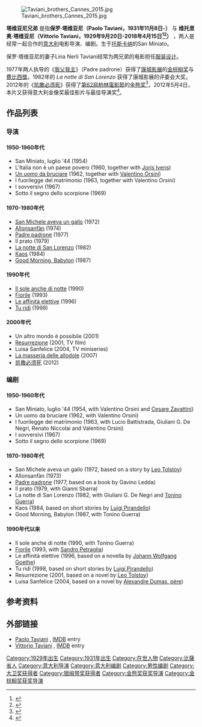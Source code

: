 [[File:Taviani_brothers_Cannes_2015.jpg|thumb]]

{{infobox actor
|type=导演
|name=维托里奥·塔维亚尼
|birth_date={{birth date|1929|9|20}}
|death_date={{death date and age|2018|4|15|1929|9|20}}
|spouse=Francesca Taviani
|cannesfilmawards='''[[金棕榈奖|金棕榈奖]]'''<br>1977年 《[[我父我主|我父我主]]》
|awards = '''[[柏林影展|柏林影展]][[金熊獎|金熊獎]]'''<br>2012年 《[[凯撒必须死|凯撒必须死]]》
}}
{{infobox actor
|type=导演
|name=保罗·塔维亚尼
|birth_date={{birth date and age|1931|11|8}}
|cannesfilmawards='''[[金棕榈奖|金棕榈奖]]'''<br>1977年 《[[我父我主|我父我主]]》
|awards = '''[[柏林影展|柏林影展]][[金熊獎|金熊獎]]'''<br>2012年 《[[凯撒必须死|凯撒必须死]]》
}}
'''塔维亚尼兄弟''' 是指'''保罗·塔维亚尼（Paolo Taviani，1931年11月8日-）''' 与 ''' 维托里奥·塔维亚尼（Vittorio Taviani，1929年9月20日-2018年4月15日<ref>{{cite news |url=https://www.bbc.com/news/entertainment-arts-43775741 |title=Italian film-maker Vittorio Taviani dies |publisher=BBC News Online |date=2018-04-16 |accessdate=2019-02-24 |archive-date=2020-11-09 |archive-url=https://web.archive.org/web/20201109040506/https://www.bbc.com/news/entertainment-arts-43775741 |dead-url=no }}</ref><ref>{{cite news |author=[[Associated_Press|The Associated Press]] |url=https://www.nytimes.com/aponline/2018/04/15/world/europe/ap-eu-italy-obit-taviani.html |title=Vittorio Taviani, of Italian Brother Directing Team, Dies |newspaper=[[The_New_York_Times|The New York Times]] |date=2018-04-15 |accessdate=2019-02-24 |archive-date=2018-04-16 |archive-url=https://web.archive.org/web/20180416203538/https://www.nytimes.com/aponline/2018/04/15/world/europe/ap-eu-italy-obit-taviani.html |dead-url=no }}</ref>）''' ，两人是经常一起合作的[[意大利|意大利]]电影导演、编剧。生于[[托斯卡纳|托斯卡纳]]的San Miniato。

保罗·塔维亚尼的妻子Lina Nerli Taviani经常为两兄弟的电影担任[[服装设计|服装设计]]。

1977年两人执导的《[[我父我主|我父我主]]》（Padre padrone）获得了[[康城影展|康城影展]]的[[金棕榈奖|金棕榈奖]]与[[費比西獎|費比西獎]]。1982年的 ''La notte di San Lorenzo'' 获得了康城影展的评委会大奖。2012年的《[[凯撒必须死|凯撒必须死]]》获得了[[第62屆柏林電影節|第62屆柏林電影節]]的[[金熊奖|金熊奖]]<ref>{{cite web |url=http://ent.sina.com.cn/m/2012-02-19/03013558544.shtml |language= |title=《凯撒必须死》获柏林电影节最佳影片金熊奖 |publisher=新浪 |date=2012年2月19日 |accessdate= |archive-date=2012-06-07 |archive-url=https://web.archive.org/web/20120607182207/http://ent.sina.com.cn/m/2012-02-19/03013558544.shtml |dead-url=no }}</ref>，2012年5月4日，本片又获得意大利金像奖最佳影片与最佳导演奖<ref>{{cite web |url=http://www.s1979.com/yule/yingshi/201205/0734633807.shtml |language= |title=赵涛《我是丽》封后 荣获意大利金像奖 |publisher=中国时刻网 |date=2012-05-07 |accessdate= |deadurl=yes |archiveurl=https://web.archive.org/web/20140407071038/http://www.s1979.com/yule/yingshi/201205/0734633807.shtml |archivedate=2014-04-07 }}</ref>。

== 作品列表 ==
===导演===
====1950-1960年代====
*San Miniato, luglio '44 (1954)
*L'Italia non è un paese povero (1960, together with [[Joris_Ivens|Joris Ivens]])
*[[Un_uomo_da_bruciare|Un uomo da bruciare]] (1962, together with [[Valentino_Orsini|Valentino Orsini]])
*I fuorilegge del matrimonio (1963, together with Valentino Orsini)
*I sovversivi (1967)
*Sotto il segno dello scorpione (1969)

====1970-1980年代====
*[[San_Michele_aveva_un_gallo|San Michele aveva un gallo]] (1972)
*[[Allonsanfàn|Allonsanfàn]] (1974)
*[[我父我主|Padre padrone]] (1977)
*Il prato (1979)
*[[La_notte_di_San_Lorenzo|La notte di San Lorenzo]] (1982)
*[[Kaos_(film)|Kaos]] (1984)
*[[Good_Morning,_Babylon|Good Morning, Babylon]] (1987)

====1990年代====
*[[Il_sole_anche_di_notte|Il sole anche di notte]] (1990)
*[[Fiorile|Fiorile]] (1993)
*[[Le_affinità_elettive|Le affinità elettive]] (1996)
*[[Tu_ridi|Tu ridi]] (1998)

====2000年代====
*Un altro mondo è possibile (2001)
*[[Resurrection_(2001_film)|Resurrezione]] (2001, TV film)
*Luisa Sanfelice (2004, TV miniseries)
*[[La_masseria_delle_allodole|La masseria delle allodole]] (2007)
*[[凯撒必须死|凯撒必须死]] (2012)

===编剧===
====1950-1960年代====
*San Miniato, luglio '44 (1954, with Valentino Orsini and [[Cesare_Zavattini|Cesare Zavattini]])
*Un uomo da bruciare (1962, with Valentino Orsini)
*I fuorilegge del matrimonio (1963, with Lucio Battistrada, Giuliani G. De Negri, Renato Niccolai and Valentino Orsini)
*I sovversivi (1967)
*Sotto il segno dello scorpione (1969)

====1970-1980年代====
*San Michele aveva un gallo (1972, based on a story by [[Leo_Tolstoy|Leo Tolstoy]])
*Allonsanfàn (1973)
*[[我父我主|Padre padrone]] (1977, based on a book by Gavino Ledda)
*Il prato (1979, with Gianni Sbarra)
*La notte di San Lorenzo (1982, with Giuliani G. De Negri and [[Tonino_Guerra|Tonino Guerra]])
*Kaos (1984, based on short stories by [[Luigi_Pirandello|Luigi Pirandello]])
*Good Morning, Babylon (1987, with Tonino Guerra)

====1990年代以来====
*Il sole anche di notte (1990, with Tonino Guerra)
*[[Fiorile|Fiorile]] (1993, with [[Sandro_Petraglia|Sandro Petraglia]])
*Le affinità elettive (1996, based on a novella by [[Johann_Wolfgang_Goethe|Johann Wolfgang Goethe]])
*Tu ridi (1998, based on short stories by [[Luigi_Pirandello|Luigi Pirandello]])
*Resurrezione (2001, based on a novel by [[Leo_Tolstoy|Leo Tolstoy]])
*Luisa Sanfelice (2004, based on a novel by [[Alexandre_Dumas,_père|Alexandre Dumas, père]])

==参考资料==
{{reflist}}

==外部链接==
*[http://imdb.com/name/nm0851752/ Paolo Taviani] {{Wayback|url=http://imdb.com/name/nm0851752/ |date=20200916120500 }}, [[IMDB|IMDB]] entry
*[http://imdb.com/name/nm0851754/ Vittorio Taviani] {{Wayback|url=http://imdb.com/name/nm0851754/ |date=20200915004811 }}, [[IMDB|IMDB]] entry

{{大衛獎最佳導演}}
{{國家影評人協會獎最佳導演}}
{{波士頓影評人協會獎最佳導演}}
{{DEFAULTSORT:Taviani, Paolo and Vittorio}}
[[Category:1929年出生|Category:1929年出生]]
[[Category:1931年出生|Category:1931年出生]]
[[Category:在世人物|Category:在世人物]]
[[Category:比薩省人|Category:比薩省人]]
[[Category:意大利导演|Category:意大利导演]]
[[Category:意大利编剧|Category:意大利编剧]]
[[Category:男性编剧|Category:男性编剧]]
[[Category:大卫奖获得者|Category:大卫奖获得者]]
[[Category:银缎带奖获得者|Category:银缎带奖获得者]]
[[Category:金熊奖获奖导演|Category:金熊奖获奖导演]]
[[Category:金棕榈奖获奖导演|Category:金棕榈奖获奖导演]]